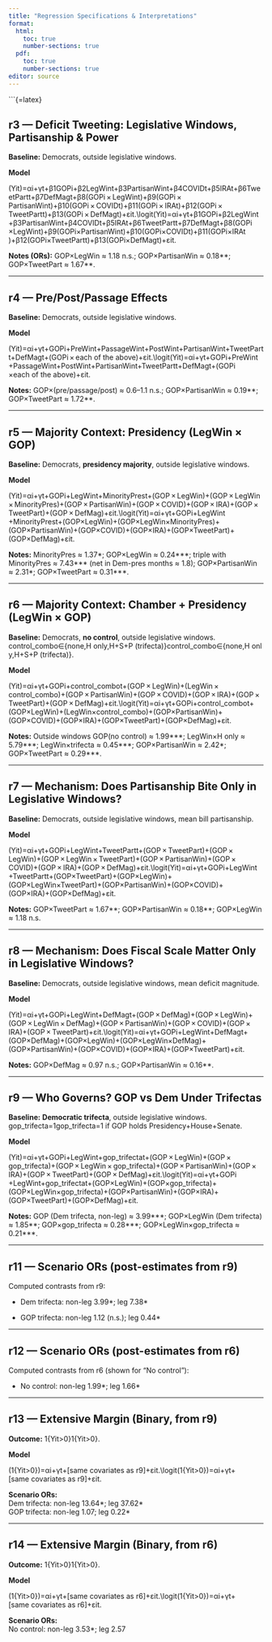 ```yaml
---
title: "Regression Specifications & Interpretations"
format:
  html:
    toc: true
    number-sections: true
  pdf:
    toc: true
    number-sections: true
editor: source
---
```


\`\`\`{=latex} \newcommand{\logit}{\operatorname{logit}}

## r3 — Deficit Tweeting: Legislative Windows, Partisanship & Power

**Baseline:** Democrats, outside legislative windows.

**Model**

\operatorname{logit}(Yit)=αi+γt+β1GOPi+β2LegWint+β3PartisanWint+β4COVIDt+β5IRAt+β6TweetPartt+β7DefMagt+β8(GOPi ⁣× ⁣LegWint)+β9(GOPi ⁣× ⁣PartisanWint)+β10(GOPi ⁣× ⁣COVIDt)+β11(GOPi ⁣× ⁣IRAt)+β12(GOPi ⁣× ⁣TweetPartt)+β13(GOPi ⁣× ⁣DefMagt)+εit.\\logit(Yit​)=αi​+γt​+β1​GOPi​+β2​LegWint​+β3​PartisanWint​+β4​COVIDt​+β5​IRAt​+β6​TweetPartt​+β7​DefMagt​+β8​(GOPi​×LegWint​)+β9​(GOPi​×PartisanWint​)+β10​(GOPi​×COVIDt​)+β11​(GOPi​×IRAt​)+β12​(GOPi​×TweetPartt​)+β13​(GOPi​×DefMagt​)+εit​.

**Notes (ORs):** GOP×LegWin ≈ 1.18 n.s.; GOP×PartisanWin ≈ 0.18\*\*; GOP×TweetPart ≈ 1.67\*\*.

------------------------------------------------------------------------

## r4 — Pre/Post/Passage Effects

**Baseline:** Democrats, outside legislative windows.

**Model**

\operatorname{logit}(Yit)=αi+γt+GOPi+PreWint+PassageWint+PostWint+PartisanWint+TweetPartt+DefMagt+(GOPi ⁣× ⁣each of the above)+εit.\\logit(Yit​)=αi​+γt​+GOPi​+PreWint​+PassageWint​+PostWint​+PartisanWint​+TweetPartt​+DefMagt​+(GOPi​×each of the above)+εit​.

**Notes:** GOP×(pre/passage/post) ≈ 0.6–1.1 n.s.; GOP×PartisanWin ≈ 0.19\*\*; GOP×TweetPart ≈ 1.72\*\*.

------------------------------------------------------------------------

## r5 — Majority Context: Presidency (LegWin × GOP)

**Baseline:** Democrats, **presidency majority**, outside legislative windows.

**Model**

\operatorname{logit}(Yit)=αi+γt+GOPi+LegWint+MinorityPrest+(GOP ⁣× ⁣LegWin)+(GOP ⁣× ⁣LegWin ⁣× ⁣MinorityPres)+(GOP ⁣× ⁣PartisanWin)+(GOP ⁣× ⁣COVID)+(GOP ⁣× ⁣IRA)+(GOP ⁣× ⁣TweetPart)+(GOP ⁣× ⁣DefMag)+εit.\\logit(Yit​)=αi​+γt​+GOPi​+LegWint​+MinorityPrest​+(GOP×LegWin)+(GOP×LegWin×MinorityPres)+(GOP×PartisanWin)+(GOP×COVID)+(GOP×IRA)+(GOP×TweetPart)+(GOP×DefMag)+εit​.

**Notes:** MinorityPres ≈ 1.37\*; GOP×LegWin ≈ 0.24\*\*\*; triple with MinorityPres ≈ 7.43\*\*\* (net in Dem-pres months ≈ 1.8); GOP×PartisanWin ≈ 2.31\*; GOP×TweetPart ≈ 0.31\*\*\*.

------------------------------------------------------------------------

## r6 — Majority Context: Chamber + Presidency (LegWin × GOP)

**Baseline:** Democrats, **no control**, outside legislative windows.\
control_combo∈{none,H only,H+S+P (trifecta)}control_combo∈{none,H only,H+S+P (trifecta)}.

**Model**

\operatorname{logit}(Yit)=αi+γt+GOPi+control_combot+(GOP ⁣× ⁣LegWin)+(LegWin ⁣× ⁣control_combo)+(GOP ⁣× ⁣PartisanWin)+(GOP ⁣× ⁣COVID)+(GOP ⁣× ⁣IRA)+(GOP ⁣× ⁣TweetPart)+(GOP ⁣× ⁣DefMag)+εit.\\logit(Yit​)=αi​+γt​+GOPi​+control_combot​+(GOP×LegWin)+(LegWin×control_combo)+(GOP×PartisanWin)+(GOP×COVID)+(GOP×IRA)+(GOP×TweetPart)+(GOP×DefMag)+εit​.

**Notes:** Outside windows GOP(no control) ≈ 1.99\*\*\*; LegWin×H only ≈ 5.79\*\*\*; LegWin×trifecta ≈ 0.45\*\*\*; GOP×PartisanWin ≈ 2.42\*; GOP×TweetPart ≈ 0.29\*\*\*.

------------------------------------------------------------------------

## r7 — Mechanism: Does Partisanship Bite Only in Legislative Windows?

**Baseline:** Democrats, outside legislative windows, mean bill partisanship.

**Model**

\operatorname{logit}(Yit)=αi+γt+GOPi+LegWint+TweetPartt+(GOP ⁣× ⁣TweetPart)+(GOP ⁣× ⁣LegWin)+(GOP ⁣× ⁣LegWin ⁣× ⁣TweetPart)+(GOP ⁣× ⁣PartisanWin)+(GOP ⁣× ⁣COVID)+(GOP ⁣× ⁣IRA)+(GOP ⁣× ⁣DefMag)+εit.\\logit(Yit​)=αi​+γt​+GOPi​+LegWint​+TweetPartt​+(GOP×TweetPart)+(GOP×LegWin)+(GOP×LegWin×TweetPart)+(GOP×PartisanWin)+(GOP×COVID)+(GOP×IRA)+(GOP×DefMag)+εit​.

**Notes:** GOP×TweetPart ≈ 1.67\*\*; GOP×PartisanWin ≈ 0.18\*\*; GOP×LegWin ≈ 1.18 n.s.

------------------------------------------------------------------------

## r8 — Mechanism: Does Fiscal Scale Matter Only in Legislative Windows?

**Baseline:** Democrats, outside legislative windows, mean deficit magnitude.

**Model**

\operatorname{logit}(Yit)=αi+γt+GOPi+LegWint+DefMagt+(GOP ⁣× ⁣DefMag)+(GOP ⁣× ⁣LegWin)+(GOP ⁣× ⁣LegWin ⁣× ⁣DefMag)+(GOP ⁣× ⁣PartisanWin)+(GOP ⁣× ⁣COVID)+(GOP ⁣× ⁣IRA)+(GOP ⁣× ⁣TweetPart)+εit.\\logit(Yit​)=αi​+γt​+GOPi​+LegWint​+DefMagt​+(GOP×DefMag)+(GOP×LegWin)+(GOP×LegWin×DefMag)+(GOP×PartisanWin)+(GOP×COVID)+(GOP×IRA)+(GOP×TweetPart)+εit​.

**Notes:** GOP×DefMag ≈ 0.97 n.s.; GOP×PartisanWin ≈ 0.16\*\*.

------------------------------------------------------------------------

## r9 — Who Governs? GOP vs Dem Under Trifectas

**Baseline:** **Democratic trifecta**, outside legislative windows.\
gop_trifecta=1gop_trifecta=1 if GOP holds Presidency+House+Senate.

**Model**

\operatorname{logit}(Yit)=αi+γt+GOPi+LegWint+gop_trifectat+(GOP ⁣× ⁣LegWin)+(GOP ⁣× ⁣gop_trifecta)+(GOP ⁣× ⁣LegWin ⁣× ⁣gop_trifecta)+(GOP ⁣× ⁣PartisanWin)+(GOP ⁣× ⁣IRA)+(GOP ⁣× ⁣TweetPart)+(GOP ⁣× ⁣DefMag)+εit.\\logit(Yit​)=αi​+γt​+GOPi​+LegWint​+gop_trifectat​+(GOP×LegWin)+(GOP×gop_trifecta)+(GOP×LegWin×gop_trifecta)+(GOP×PartisanWin)+(GOP×IRA)+(GOP×TweetPart)+(GOP×DefMag)+εit​.

**Notes:** GOP (Dem trifecta, non-leg) ≈ 3.99\*\*\*; GOP×LegWin (Dem trifecta) ≈ 1.85\*\*; GOP×gop_trifecta ≈ 0.28\*\*\*; GOP×LegWin×gop_trifecta ≈ 0.21\*\*\*.

------------------------------------------------------------------------

## r11 — Scenario ORs (post-estimates from r9)

Computed contrasts from r9:

-   Dem trifecta: non-leg 3.99\*; leg 7.38\*

-   GOP trifecta: non-leg 1.12 (n.s.); leg 0.44\*

------------------------------------------------------------------------

## r12 — Scenario ORs (post-estimates from r6)

Computed contrasts from r6 (shown for “No control”):

-   No control: non-leg 1.99\*; leg 1.66\*

------------------------------------------------------------------------

## r13 — Extensive Margin (Binary, from r9)

**Outcome:** 1{Yit\>0}1{Yit​\>0}.

**Model**

\operatorname{logit}(1{Yit\>0})=αi+γt+\[same covariates as r9\]+εit.\\logit(1{Yit​\>0})=αi​+γt​+\[same covariates as r9\]+εit​.

**Scenario ORs:**\
Dem trifecta: non-leg 13.64\*; leg 37.62\*\
GOP trifecta: non-leg 1.07; leg 0.22\*

------------------------------------------------------------------------

## r14 — Extensive Margin (Binary, from r6)

**Outcome:** 1{Yit\>0}1{Yit​\>0}.

**Model**

\operatorname{logit}(1{Yit\>0})=αi+γt+\[same covariates as r6\]+εit.\\logit(1{Yit​\>0})=αi​+γt​+\[same covariates as r6\]+εit​.

**Scenario ORs:**\
No control: non-leg 3.53\*; leg 2.57
